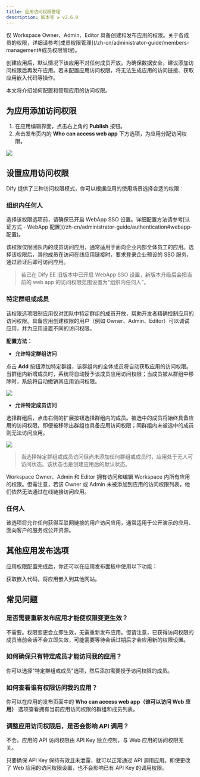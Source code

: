 ```yaml
---
title: 应用访问权限管理
description: 版本号 ≥ v2.6.0
---
```


<Info>
  仅 Workspace Owner、Admin、Editor 具备创建和发布应用的权限。关于各成员的权限，详细请参考[成员权限管理](/zh-cn/administrator-guide/members-management#成员权限管理)。
</Info>

创建应用后，默认情况下该应用不对任何成员开放。为确保数据安全，建议添加访问权限后再发布应用。若未配置应用访问权限，将无法生成应用的访问链接、获取应用嵌入代码等操作。

本文将介绍如何配置和管理应用的访问权限。

## 为应用添加访问权限

1. 在应用编辑界面，点击右上角的 **Publish** 按钮。
2. 点击发布页内的 **Who can access web app** 下方选项，为应用分配访问权限。

![](https://assets-docs.dify.ai/2025/04/6e37a7b80e4c809ce940ace5d73f300a.png)

## 设置应用访问权限

Dify 提供了三种访问权限模式，你可以根据应用的使用场景选择合适的权限：

### 组织内任何人

<Info>
  选择该权限选项前，请确保已开启 WebApp SSO 设置。详细配置方法请参考[认证方式 - WebApp 配置](/zh-cn/administrator-guide/authentication#webapp-配置)。
</Info>

该权限仅限团队内的成员访问应用，通常适用于面向企业内部全体员工的应用。选择该权限后，其他成员在访问在线应用链接时，要求登录企业预设的 SSO 服务，通过验证后即可访问应用。

> 若已在 Dify EE 旧版本中已开启 WebApp SSO 设置，新版本升级后会把当前的 web app 的访问权限范围设置为"组织内任何人"。

### 特定群组或成员

该权限选项限制应用仅对团队中特定群组的成员开放，帮助开发者精确控制应用的访问权限。具备应用创建权限的用户（例如 Owner、Admin、Editor）可以调试应用，并为应用设置不同的访问权限。

**配置方法：**

- **允许特定群组访问**

点击 **Add** 按钮添加特定群组，该群组内的全体成员将自动获取应用的访问权限。当群组内新增成员时，系统将自动授予该成员应用访问权限；当成员被从群组中移除时，系统将自动撤销其应用访问权限。

![](https://assets-docs.dify.ai/2025/04/02f1c655d6f70562f56c5b4c58fb436b.png)

- **允许特定成员访问**

选择群组后，点击右侧的扩展按钮选择群组内的成员。被选中的成员将始终具备应用的访问权限，即便被移除出群组也具备应用访问权限；同群组内未被选中的成员则无法访问应用。

![](https://assets-docs.dify.ai/2025/04/8f456f2e5c3575a5d1be5fa75d5475a4.png)

> 当选择特定群组或成员访问但尚未添加任何群组或成员时，应用处于无人可访问状态。该状态也是创建应用后的默认状态。

<Info>
    Workspace Owner、Admin 和 Editor 拥有访问和编辑 Workspace 内所有应用的权限。但需注意，若该 Owner 或 Admin 未被添加到应用的访问权限列表，他们依然无法通过在线链接访问应用。
</Info>

### 任何人

该选项将允许任何获得互联网链接的用户访问应用，通常适用于公开演示的应用、面向客户的服务或公开资源。

## 其他应用发布选项

应用权限配置完成后，你还可以在应用发布面板中使用以下功能：

<Card title="嵌入网站" icon="link" href="/zh-cn/user-guide/application-publishing/embedding-in-websites">
  获取嵌入代码，将应用嵌入到其他网站。
</Card>

## 常见问题

### 是否需要重新发布应用才能使权限变更生效？

不需要。权限变更会立即生效，无需重新发布应用。但请注意，已获得访问权限的成员当前会话不会立即失效，可能需要等待会话过期后才会应用新的权限设置。

### 如何确保只有特定成员才能访问我的应用？

你可以选择"特定群组或成员"选项，然后添加需要授予访问权限的成员。

### 如何查看谁有权限访问我的应用？

你可以在应用的发布页面中的 **Who can access web app（谁可以访问 Web 应用）** 选项查看拥有当前应用访问权限的群组和成员列表。

### 调整应用访问权限后，是否会影响 API 调用？

不会。应用的 API 访问权限由 API Key 独立控制，与 Web 应用的访问权限无关。

只要确保 API Key 保持有效且未泄露，就可以正常通过 API 调用应用。即使更改了 Web 应用的访问权限设置，也不会影响已有 API Key 的调用权限。
